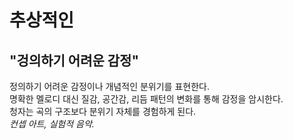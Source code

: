 # 추상적인
## "겅의하기 어려운 감정"
정의하기 어려운 감정이나 개념적인 분위기를 표현한다.  
명확한 멜로디 대신 질감, 공간감, 리듬 패턴의 변화를 통해 감정을 암시한다.  
청자는 곡의 구조보다 분위기 자체를 경험하게 된다.  
*컨셉 아트, 실험적 음악.*